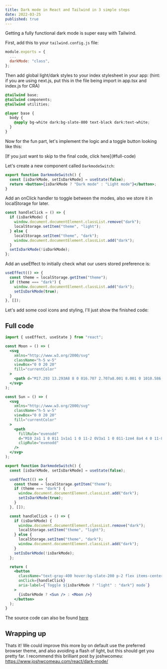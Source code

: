 ```yaml
---
title: Dark mode in React and Tailwind in 3 simple steps
date: 2022-03-25
published: true
---
```


Getting a fully functional dark mode is super easy with Tailwind.

First, add this to your `tailwind.config.js` file:

```js
module.exports = {
  ...
  darkMode: "class",
};
```

Then add global light/dark styles to your index stylesheet in your app:
(hint: if you are using next.js, put this in the file being import in app.tsx and index.js for CRA)

```css
@tailwind base;
@tailwind components;
@tailwind utilities;

@layer base {
  body {
    @apply bg-white dark:bg-slate-800 text-black dark:text-white;
  }
}
```

Now for the fun part, let's implement the logic and a toggle button looking like this:

<DarkmodeSwitch />
[If you just want to skip to the final code, click here](#full-code)

Let's create a new component called `DarkmodeSwitch`:

```jsx
export function DarkmodeSwitch() {
  const [isDarkMode, setIsDarkMode] = useState(false);
  return <button>{isDarkMode ? "Dark mode" : "Light mode"}</button>;
}
```

Add an onClick handler to toggle between the modes, also we store it in localStorage for later.

```jsx
const handleClick = () => {
  if (isDarkMode) {
    window.document.documentElement.classList.remove("dark");
    localStorage.setItem("theme", "light");
  } else {
    localStorage.setItem("theme", "dark");
    window.document.documentElement.classList.add("dark");
  }
  setIsDarkMode(!isDarkMode);
};
```

Add an useEffect to initially check what our users stored preference is:

```jsx
useEffect(() => {
  const theme = localStorage.getItem("theme");
  if (theme === "dark") {
    window.document.documentElement.classList.add("dark");
    setIsDarkMode(true);
  }
}, []);
```

Let's add some cool icons and styling, I'll just show the finished code:

## Full code

```jsx
import { useEffect, useState } from "react";

const Moon = () => (
  <svg
    xmlns="http://www.w3.org/2000/svg"
    className="h-5 w-5"
    viewBox="0 0 20 20"
    fill="currentColor"
  >
    <path d="M17.293 13.293A8 8 0 016.707 2.707a8.001 8.001 0 1010.586 10.586z" />
  </svg>
);

const Sun = () => (
  <svg
    xmlns="http://www.w3.org/2000/svg"
    className="h-5 w-5"
    viewBox="0 0 20 20"
    fill="currentColor"
  >
    <path
      fillRule="evenodd"
      d="M10 2a1 1 0 011 1v1a1 1 0 11-2 0V3a1 1 0 011-1zm4 8a4 4 0 11-8 0 4 4 0 018 0zm-.464 4.95l.707.707a1 1 0 001.414-1.414l-.707-.707a1 1 0 00-1.414 1.414zm2.12-10.607a1 1 0 010 1.414l-.706.707a1 1 0 11-1.414-1.414l.707-.707a1 1 0 011.414 0zM17 11a1 1 0 100-2h-1a1 1 0 100 2h1zm-7 4a1 1 0 011 1v1a1 1 0 11-2 0v-1a1 1 0 011-1zM5.05 6.464A1 1 0 106.465 5.05l-.708-.707a1 1 0 00-1.414 1.414l.707.707zm1.414 8.486l-.707.707a1 1 0 01-1.414-1.414l.707-.707a1 1 0 011.414 1.414zM4 11a1 1 0 100-2H3a1 1 0 000 2h1z"
      clipRule="evenodd"
    />
  </svg>
);

export function DarkmodeSwitch() {
  const [isDarkMode, setIsDarkMode] = useState(false);

  useEffect(() => {
    const theme = localStorage.getItem("theme");
    if (theme === "dark") {
      window.document.documentElement.classList.add("dark");
      setIsDarkMode(true);
    }
  }, []);

  const handleClick = () => {
    if (isDarkMode) {
      window.document.documentElement.classList.remove("dark");
      localStorage.setItem("theme", "light");
    } else {
      localStorage.setItem("theme", "dark");
      window.document.documentElement.classList.add("dark");
    }
    setIsDarkMode(!isDarkMode);
  };

  return (
    <button
      className="text-gray-400 hover:bg-slate-200 p-2 flex items-center justify-center rounded-md dark:hover:bg-slate-700"
      onClick={handleClick}
      aria-label={`Toggle ${isDarkMode ? "light" : "dark"} mode`}
    >
      {isDarkMode ? <Sun /> : <Moon />}
    </button>
  );
}
```

The source code can also be found [here](https://github.com/HermanNygaard/nygaard.dev/blob/main/src/components/DarkmodeSwitch.tsx)

## Wrapping up

Thats it! We could improve this more by on default use the preferred browser theme, and also avoiding a flash of light,
but this should get you pretty far.
I recommend this brilliant post by joshwcomeu: https://www.joshwcomeau.com/react/dark-mode/
